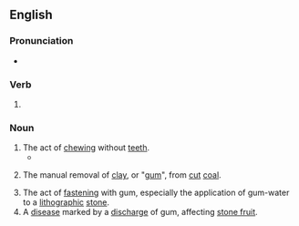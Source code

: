 ==English==

===Pronunciation===
* {{IPA|/ˈɡʌmɪŋ/|lang=en}}

===Verb===
{{head|en|verb form}}

# {{present participle of|gum|lang=en|nocat=1}}

===Noun===
{{en-noun|~}}

# The act of [[chew]]ing without [[tooth|teeth]].
#* {{quote-text|lang=en|year=1994|author=Don Byrd|title=The Poetics of the Common Knowledge|page=201|passage=We give teething babies ABC books made of materials that can withstand repeated '''gummings'''.}}
# {{lb|en|mining|historical}} The manual removal of [[clay]], or "[[gum]]", from [[cut]] [[coal]].
# The act of [[fasten]]ing with gum, especially the application of gum-water to a [[lithographic]] [[stone]].
# A [[disease]] marked by a [[discharge]] of gum, affecting [[stone fruit]].